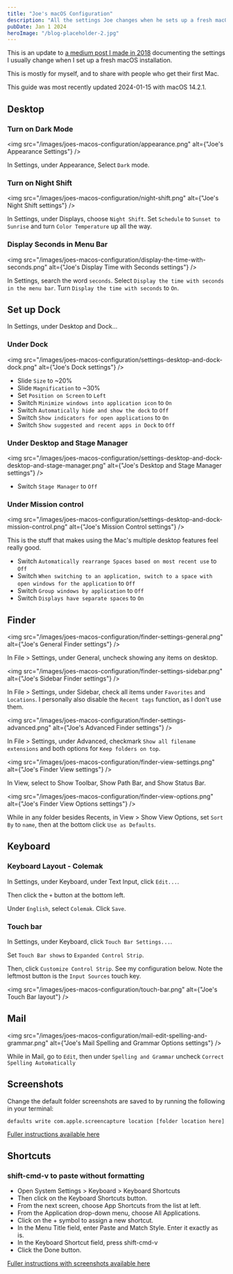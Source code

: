 ```yaml
---
title: "Joe's macOS Configuration"
description: "All the settings Joe changes when he sets up a fresh macOS installation."
pubDate: Jan 1 2024
heroImage: "/blog-placeholder-2.jpg"
---
```


This is an update to [a medium post I made in 2018](https://medium.com/@JoeDuncko/my-macos-set-up-8f2acbc2683f) documenting the settings I usually change when I set up a fresh macOS installation.

This is mostly for myself, and to share with people who get their first Mac.

This guide was most recently updated 2024-01-15 with macOS 14.2.1.

## Desktop

### Turn on Dark Mode

<img
    src="/images/joes-macos-configuration/appearance.png"
    alt={"Joe's Appearance Settings"}
/>

In Settings, under Appearance, Select `Dark` mode.

### Turn on Night Shift

<img
    src="/images/joes-macos-configuration/night-shift.png"
    alt={"Joe's Night Shift settings"}
/>

In Settings, under Displays, choose `Night Shift`. Set `Schedule` to `Sunset to Sunrise` and turn `Color Temperature` up all the way.

### Display Seconds in Menu Bar

<img
    src="/images/joes-macos-configuration/display-the-time-with-seconds.png"
    alt={"Joe's Display Time with Seconds settings"}
/>

In Settings, search the word `seconds`. Select `Display the time with seconds in the menu bar`. Turn `Display the time with seconds` to `On`.

## Set up Dock

In Settings, under Desktop and Dock...

### Under Dock

<img
    src="/images/joes-macos-configuration/settings-desktop-and-dock-dock.png"
    alt={"Joe's Dock settings"}
/>

-   Slide `Size` to ~20%
-   Slide `Magnification` to ~30%
-   Set `Position on Screen` to `Left`
-   Switch `Minimize windows into application icon` to `On`
-   Switch `Automatically hide and show the dock` to `Off`
-   Switch `Show indicators for open applications` to `On`
-   Switch `Show suggested and recent apps in Dock` to `Off`

### Under Desktop and Stage Manager

<img
    src="/images/joes-macos-configuration/settings-desktop-and-dock-desktop-and-stage-manager.png"
    alt={"Joe's Desktop and Stage Manager settings"}
/>

-   Switch `Stage Manager` to `Off`

### Under Mission control

<img
    src="/images/joes-macos-configuration/settings-desktop-and-dock-mission-control.png"
    alt={"Joe's Mission Control settings"}
/>

This is the stuff that makes using the Mac's multiple desktop features feel really good.

-   Switch `Automatically rearrange Spaces based on most recent use` to `Off`
-   Switch `When switching to an application, switch to a space with open windows for the application` to `Off`
-   Switch `Group windows by application` to `Off`
-   Switch `Displays have separate spaces` to `On`

## Finder

<img
    src="/images/joes-macos-configuration/finder-settings-general.png"
    alt={"Joe's General Finder settings"}
/>

In File > Settings, under General, uncheck showing any items on desktop.

<img
    src="/images/joes-macos-configuration/finder-settings-sidebar.png"
    alt={"Joe's Sidebar Finder settings"}
/>

In File > Settings, under Sidebar, check all items under `Favorites` and `Locations`. I personally also disable the `Recent tags` function, as I don't use them.

<img
    src="/images/joes-macos-configuration/finder-settings-advanced.png"
    alt={"Joe's Advanced Finder settings"}
/>

In File > Settings, under Advanced, checkmark `Show all filename extensions` and both options for `Keep folders on top`.

<img
    src="/images/joes-macos-configuration/finder-view-settings.png"
    alt={"Joe's Finder View settings"}
/>

In View, select to Show Toolbar, Show Path Bar, and Show Status Bar.

<img
    src="/images/joes-macos-configuration/finder-view-options.png"
    alt={"Joe's Finder View Options settings"}
/>

While in any folder besides Recents, in View > Show View Options, set `Sort By` to `name`, then at the bottom click `Use as Defaults`.

## Keyboard

### Keyboard Layout - Colemak

In Settings, under Keyboard, under Text Input, click `Edit...`.

Then click the `+` button at the bottom left.

Under `English`, select `Colemak`. Click `Save`.

### Touch bar

In Settings, under Keyboard, click `Touch Bar Settings...`.

Set `Touch Bar shows` to `Expanded Control Strip`.

Then, click `Customize Control Strip`. See my configuration below. Note the leftmost button is the `Input Sources` touch key.

<img
    src="/images/joes-macos-configuration/touch-bar.png"
    alt={"Joe's Touch Bar layout"}
/>

## Mail

<img
    src="/images/joes-macos-configuration/mail-edit-spelling-and-grammar.png"
    alt={"Joe's Mail Spelling and Grammar Options settings"}
/>

While in Mail, go to `Edit`, then under `Spelling and Grammar` uncheck `Correct Spelling Automatically`

## Screenshots

Change the default folder screenshots are saved to by running the following in your terminal:

```
defaults write com.apple.screencapture location [folder location here]
```

[Fuller instructions available here](https://www.macrumors.com/how-to/change-screenshots-folder/)

## Shortcuts

### shift-cmd-v to paste without formatting

-   Open System Settings > Keyboard > Keyboard Shortcuts
-   Then click on the Keyboard Shortcuts button.
-   From the next screen, choose App Shortcuts from the list at left.
-   From the Application drop-down menu, choose All Applications.
-   Click on the + symbol to assign a new shortcut.
-   In the Menu Title field, enter Paste and Match Style. Enter it exactly as is.
-   In the Keyboard Shortcut field, press shift-cmd-v
-   Click the Done button.

[Fuller instructions with screenshots available here](https://havecamerawilltravel.com/set-paste-match-style-default-mac-osx/)
